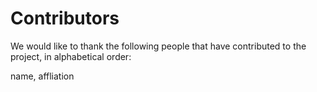 # Contributors

We would like to thank the following people that have contributed to the project, in alphabetical order: 

name, affliation


 
